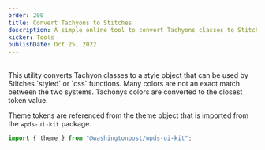 ```yaml
---
order: 200
title: Convert Tachyons to Stitches
description: A simple online tool to convert Tachyons classes to Stitches style objects.
kicker: Tools
publishDate: Oct 25, 2022
---
```


<br />
This utility converts Tachyon classes to a style object that can be used by Stitches
`styled` or `css` functions. Many colors are not an exact match between the two systems.
Tachonys colors are converted to the closest token value.

Theme tokens are referenced from the theme object that is imported from the `wpds-ui-kit` package.

```javascript
import { theme } from "@washingtonpost/wpds-ui-kit";
```

<StyleConverter />
